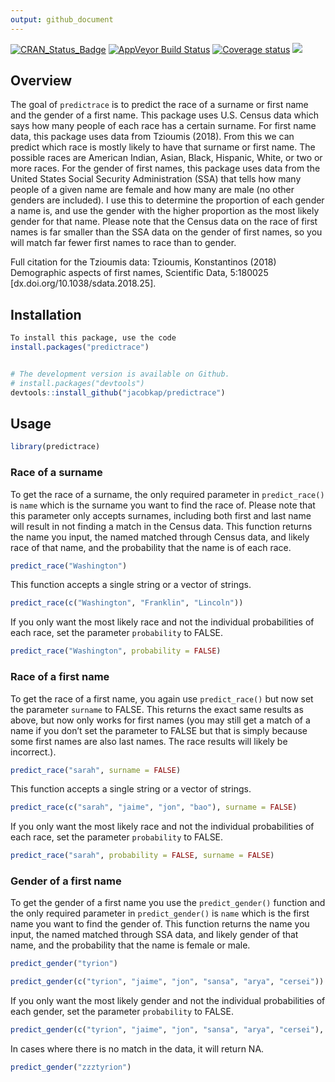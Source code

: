 ```yaml
---
output: github_document
---
```


[![CRAN\_Status\_Badge](http://www.r-pkg.org/badges/version/predictrace)](https://cran.r-project.org/package=predictrace)
[![AppVeyor Build
Status](https://ci.appveyor.com/api/projects/status/github/jacobkap/predictrace?branch=master&svg=true)](https://ci.appveyor.com/project/jacobkap/predictrace)
[![Coverage
status](https://codecov.io/gh/jacobkap/predictrace/branch/master/graph/badge.svg)](https://app.codecov.io/github/jacobkap/predictrace?branch=master)
[![](http://cranlogs.r-pkg.org/badges/grand-total/predictrace?color=blue)](https://cran.r-project.org/package=predictrace)


## Overview

The goal of `predictrace` is to predict the race of a surname or first name and the gender of a first name. This package uses U.S. Census data which says how many people of each race has a certain surname. For first name data, this package uses data from Tzioumis (2018). From this we can predict which race is mostly likely to have that surname or first name. The possible races are American Indian, Asian, Black, Hispanic, White, or two or more races. For the gender of first names, this package uses data from the United States Social Security Administration (SSA) that tells how many people of a given name are female and how many are male (no other genders are included). I use this to determine the proportion of each gender a name is, and use the gender with the higher proportion as the most likely gender for that name. Please note that the Census data on the race of first names is far smaller than the SSA data on the gender of first names, so you will match far fewer first names to race than to gender. 

Full citation for the Tzioumis data: Tzioumis, Konstantinos (2018) Demographic aspects of first names, Scientific Data, 5:180025 [dx.doi.org/10.1038/sdata.2018.25]. 

## Installation

```r
To install this package, use the code
install.packages("predictrace")


# The development version is available on Github.
# install.packages("devtools")
devtools::install_github("jacobkap/predictrace")
```

## Usage

```r
library(predictrace)
```

### Race of a surname

To get the race of a surname, the only required parameter in `predict_race()` is `name` which is the surname you want to find the race of. Please note that this parameter only accepts surnames, including both first and last name will result in not finding a match in the Census data. This function returns the name you input, the named matched through Census data, and likely race of that name, and the probability that the name is of each race.

```r
predict_race("Washington")
```

This function accepts a single string or a vector of strings.

```r
predict_race(c("Washington", "Franklin", "Lincoln"))
```


If you only want the most likely race and not the individual probabilities of each race, set the parameter `probability` to FALSE.

```r
predict_race("Washington", probability = FALSE)
```

### Race of a first name

To get the race of a first name, you again use `predict_race()` but now set the parameter `surname` to FALSE. This returns the exact same results as above, but now only works for first names (you may still get a match of a name if you don't set the parameter to FALSE but that is simply because some first names are also last names. The race results will likely be incorrect.).

```r
predict_race("sarah", surname = FALSE)
```

This function accepts a single string or a vector of strings.

```r
predict_race(c("sarah", "jaime", "jon", "bao"), surname = FALSE)
```


If you only want the most likely race and not the individual probabilities of each race, set the parameter `probability` to FALSE.

```r
predict_race("sarah", probability = FALSE, surname = FALSE)
```


### Gender of a first name

To get the gender of a first name you use the `predict_gender()` function and the only required parameter in `predict_gender()` is `name` which is the first name you want to find the gender of. This function returns the name you input, the named matched through SSA data, and likely gender of that name, and the probability that the name is female or male. 

```r
predict_gender("tyrion")
```

```r
predict_gender(c("tyrion", "jaime", "jon", "sansa", "arya", "cersei"))
```

If you only want the most likely gender and not the individual probabilities of each gender, set the parameter `probability` to FALSE.

```r
predict_gender(c("tyrion", "jaime", "jon", "sansa", "arya", "cersei"), probability = FALSE)
```

In cases where there is no match in the data, it will return NA.

```r
predict_gender("zzztyrion")
```

